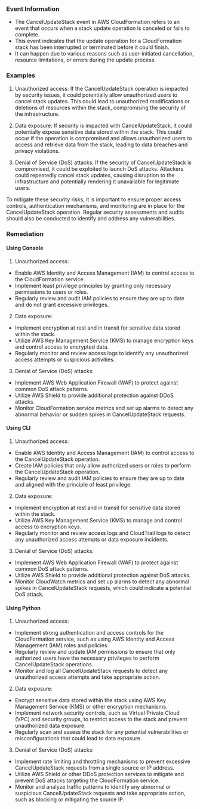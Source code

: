 
### Event Information

- The CancelUpdateStack event in AWS CloudFormation refers to an event that occurs when a stack update operation is canceled or fails to complete.
- This event indicates that the update operation for a CloudFormation stack has been interrupted or terminated before it could finish.
- It can happen due to various reasons such as user-initiated cancellation, resource limitations, or errors during the update process.


### Examples

1. Unauthorized access: If the CancelUpdateStack operation is impacted by security issues, it could potentially allow unauthorized users to cancel stack updates. This could lead to unauthorized modifications or deletions of resources within the stack, compromising the security of the infrastructure.

2. Data exposure: If security is impacted with CancelUpdateStack, it could potentially expose sensitive data stored within the stack. This could occur if the operation is compromised and allows unauthorized users to access and retrieve data from the stack, leading to data breaches and privacy violations.

3. Denial of Service (DoS) attacks: If the security of CancelUpdateStack is compromised, it could be exploited to launch DoS attacks. Attackers could repeatedly cancel stack updates, causing disruption to the infrastructure and potentially rendering it unavailable for legitimate users.

To mitigate these security risks, it is important to ensure proper access controls, authentication mechanisms, and monitoring are in place for the CancelUpdateStack operation. Regular security assessments and audits should also be conducted to identify and address any vulnerabilities.

### Remediation

#### Using Console

1. Unauthorized access:
- Enable AWS Identity and Access Management (IAM) to control access to the CloudFormation service.
- Implement least privilege principles by granting only necessary permissions to users or roles.
- Regularly review and audit IAM policies to ensure they are up to date and do not grant excessive privileges.

2. Data exposure:
- Implement encryption at rest and in transit for sensitive data stored within the stack.
- Utilize AWS Key Management Service (KMS) to manage encryption keys and control access to encrypted data.
- Regularly monitor and review access logs to identify any unauthorized access attempts or suspicious activities.

3. Denial of Service (DoS) attacks:
- Implement AWS Web Application Firewall (WAF) to protect against common DoS attack patterns.
- Utilize AWS Shield to provide additional protection against DDoS attacks.
- Monitor CloudFormation service metrics and set up alarms to detect any abnormal behavior or sudden spikes in CancelUpdateStack requests.

#### Using CLI

1. Unauthorized access:
- Enable AWS Identity and Access Management (IAM) to control access to the CancelUpdateStack operation.
- Create IAM policies that only allow authorized users or roles to perform the CancelUpdateStack operation.
- Regularly review and audit IAM policies to ensure they are up to date and aligned with the principle of least privilege.

2. Data exposure:
- Implement encryption at rest and in transit for sensitive data stored within the stack.
- Utilize AWS Key Management Service (KMS) to manage and control access to encryption keys.
- Regularly monitor and review access logs and CloudTrail logs to detect any unauthorized access attempts or data exposure incidents.

3. Denial of Service (DoS) attacks:
- Implement AWS Web Application Firewall (WAF) to protect against common DoS attack patterns.
- Utilize AWS Shield to provide additional protection against DoS attacks.
- Monitor CloudWatch metrics and set up alarms to detect any abnormal spikes in CancelUpdateStack requests, which could indicate a potential DoS attack.

#### Using Python

1. Unauthorized access:
- Implement strong authentication and access controls for the CloudFormation service, such as using AWS Identity and Access Management (IAM) roles and policies.
- Regularly review and update IAM permissions to ensure that only authorized users have the necessary privileges to perform CancelUpdateStack operations.
- Monitor and log all CancelUpdateStack requests to detect any unauthorized access attempts and take appropriate action.

2. Data exposure:
- Encrypt sensitive data stored within the stack using AWS Key Management Service (KMS) or other encryption mechanisms.
- Implement network security controls, such as Virtual Private Cloud (VPC) and security groups, to restrict access to the stack and prevent unauthorized data exposure.
- Regularly scan and assess the stack for any potential vulnerabilities or misconfigurations that could lead to data exposure.

3. Denial of Service (DoS) attacks:
- Implement rate limiting and throttling mechanisms to prevent excessive CancelUpdateStack requests from a single source or IP address.
- Utilize AWS Shield or other DDoS protection services to mitigate and prevent DoS attacks targeting the CloudFormation service.
- Monitor and analyze traffic patterns to identify any abnormal or suspicious CancelUpdateStack requests and take appropriate action, such as blocking or mitigating the source IP.

